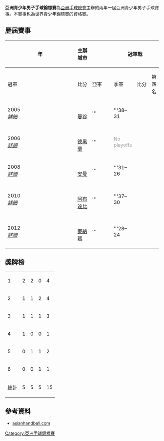 '''亞洲青少年男子手球錦標賽'''為[[亞洲手球總會|亞洲手球總會]]主辦的兩年一屆亞洲青少年男子手球賽事。本賽事也為世界青少年錦標賽的資格賽。

==歷屆賽事==

{| class="wikitable" style="font-size:90%; width: 98%; text-align: center;"
|- bgcolor=#C1D8FF
!rowspan=2 width=5%|年
!rowspan=2 width=10%|主辦城市
!width=1% rowspan=15 bgcolor=ffffff|
!colspan=3|冠軍戰
!width=1% rowspan=15 bgcolor=ffffff|
!colspan=3|季軍戰
|- bgcolor=#EFEFEF
!width=15%|冠軍
!width=9%|比分
!width=15%|亞軍
!width=15%|季軍
!width=9%|比分
!width=15%|第四名
|- bgcolor=#D0E7FF
|2005<br />''[[2005年亞洲青少年男子手球錦標賽|詳細]]''
|{{flagicon|THA}}<br />[[曼谷|曼谷]]
|'''{{hb-big|KOR}}
|'''38–31
|{{hb-big|IRI}}
|{{hb-big|JPN}}
|'''29–26
|{{hb-big|BHR}}
|- 
|2006<br />''[[2006年亞洲青少年男子手球錦標賽|詳細]]''
|{{flagicon|IRI}}<br />[[德黑蘭|德黑蘭]]
|'''{{hb-big|IRI}}
|<span style="color:#A0A0A0;">No playoffs</span>
|{{hb-big|QAT}}
|{{hb-big|KOR}}
|<span style="color:#A0A0A0;">No playoffs</span>
|{{hb-big|JPN}}
|- bgcolor=#D0E7FF
|2008<br />''[[2008年亞洲青少年男子手球錦標賽|詳細]]''
|{{flagicon|JOR}}<br />[[安曼|安曼]]
|'''{{hb-big|KUW}}
|'''31–26
|{{hb-big|QAT}}
|{{hb-big|IRI}}
|'''31–25
|{{hb-big|BHR}}
|- 
|2010<br />''[[2010年亞洲青少年男子手球錦標賽|詳細]]''
|{{flagicon|UAE}}<br />[[阿布達比|阿布達比]]
|'''{{hb-big|QAT}}
|'''37–30
|{{hb-big|KOR}}
|{{hb-big|BHR}}
|'''35–35''' [[Overtime_(sports)#Team_handball|2OT]]<br />'''(4–2)''' [[Penalty_shootout#Team_handball|pen]]
|{{hb-big|KSA}}
|- bgcolor=#D0E7FF
|2012<br />''[[2012年亞洲青少年男子手球錦標賽|詳細]]''
|{{flagicon|BHR}}<br />[[麥納瑪|麥納瑪]]
|'''{{hb-big|QAT}}
|'''28–24
|{{hb-big|JPN}}
|{{hb-big|KOR}}
|'''18–17
|{{hb-big|BHR}}
|}

==獎牌榜==
{| {{RankedMedalTable|nation-width=200px}}
|-
|1||align="left"|{{hb|QAT}}
|2||2||0||4
|-
|2||align="left"|{{hb|KOR}}
|1||1||2||4
|-
|3||align="left"|{{hb|IRI}}
|1||1||1||3
|-
|4||align="left"|{{hb|KUW}}
|1||0||0||1
|-
|5||align="left"|{{hb|JPN}}
|0||1||1||2
|-
|6||align="left"|{{hb|BHR}}
|0||0||1||1
|- 
!colspan=2| 總計 || 5 || 5 || 5 || 15
|}

==參考資料==
* [https://web.archive.org/web/20081204112714/http://www.asianhandball.com/menu/Chapmionships/AsianMenJnrChampionships.htm asianhandball.com]

{{國際手球}}
{{亞洲青少年手球錦標賽}}

[[Category:亞洲手球錦標賽|Category:亞洲手球錦標賽]]
